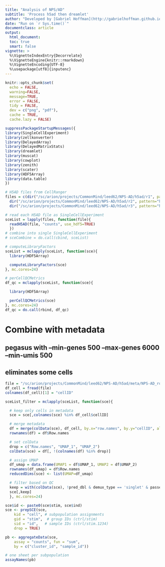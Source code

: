 ```yaml
---
title: "Analysis of NPS/AD"
subtitle: 'Process h5ad then dreamlet'
author: "Developed by [Gabriel Hoffman](http://gabrielhoffman.github.io/)"
date: "Run on `r Sys.time()`"
documentclass: article
output: 
  html_document:
  toc: true
  smart: false
vignette: >
  %\VignetteIndexEntry{Decorrelate}
  %\VignetteEngine{knitr::rmarkdown}
  %\VignetteEncoding{UTF-8}
  %\usepackage[utf8]{inputenc}
---
```



<!--- 

cd /hpc/users/hoffmg01/work/nps_ad
R
# rm -rf analysis_1_cache/

system("ml git; git pull")
rmarkdown::render("analysis_1.Rmd");

--->



```r
knitr::opts_chunk$set(
  echo = FALSE,
  warning=FALSE,
  message=TRUE,
  error = FALSE,
  tidy = FALSE,
  dev = c("png", "pdf"),
  cache = TRUE,
  cache.lazy = FALSE)
```

```r
suppressPackageStartupMessages({
library(SingleCellExperiment)
library(zellkonverter)
library(DelayedArray)
library(DelayedMatrixStats)
library(dreamlet)
library(muscat)
library(cowplot)
library(zenith)
library(scater)
library(HDF5Array)
library(data.table)
})
```

```r
# H5AD files from CellRanger
files = c(dir("/sc/arion/projects/CommonMind/leed62/NPS-AD/h5ad/r1", pattern="h5ad", full.names=TRUE, recursive=TRUE),
  dir("/sc/arion/projects/CommonMind/leed62/NPS-AD/h5ad/r2", pattern="h5ad", full.names=TRUE, recursive=TRUE),
  dir("/sc/arion/projects/CommonMind/leed62/NPS-AD/h5ad/r3", pattern="h5ad", full.names=TRUE, recursive=TRUE))

# read each H5AD file as SingleCellExperiment
sceList = lapply(files, function(file){
  readH5AD(file, "counts", use_hdf5=TRUE)
  })
# combine into single SingleCellExperiment
# sceCombine = do.call(cbind, sceList)
```

```r
# computeLibraryFactors
sceList = mclapply(sceList, function(sce){
  library(HDF5Array)

  computeLibraryFactors(sce)
}, mc.cores=24)

# perCellQCMetrics
df_qc = mclapply(sceList, function(sce){

  library(HDF5Array)

  perCellQCMetrics(sce)
}, mc.cores=24)
df_qc = do.call(rbind, df_qc)
```

# Combine with metadata
## pegasus with --min-genes 500 --max-genes 6000 --min-umis 500
## eliminates some cells
```r
file = "/sc/arion/projects/CommonMind/leed62/NPS-AD/h5ad/meta/NPS-AD_roundMerged_meta.csv"
df_cell = fread(file)
colnames(df_cell)[1] = "cellID"

sceList_filter = mclapply(sceList, function(sce){

  # keep only cells in metadata
  sce = sce[,colnames(sce) %in% df_cell$cellID]

  # merge metadata
  df = merge(colData(sce), df_cell, by.x="row.names", by.y="cellID", all.x=TRUE)
  rownames(df) = df$Row.names

  # set colData
  drop = c("Row.names", "UMAP_1", "UMAP_2")
  colData(sce) = df[, !(colnames(df) %in% drop)]

  # assign UMAP
  df_umap = data.frame(UMAP1 = df$UMAP_1, UMAP2 = df$UMAP_2)
  rownames(df_umap) = df$Row.names
  reducedDims(sce) <- list(UMAP=df_umap)

  # filter based on QC
  keep = with(colData(sce), !pred_dbl & demux_type == 'singlet' & passed_qc)
  sce[,keep]
  }, mc.cores=24)
```


```r
sce$id <- paste0(sce$stim, sce$ind)
sce <- prepSCE(sce, 
    kid = "cell", # subpopulation assignments
    gid = "stim",  # group IDs (ctrl/stim)
    sid = "id",   # sample IDs (ctrl/stim.1234)
    drop = TRUE)

pb <- aggregateData(sce,
    assay = "counts", fun = "sum",
    by = c("cluster_id", "sample_id"))

# one sheet per subpopulation
assayNames(pb)
```























